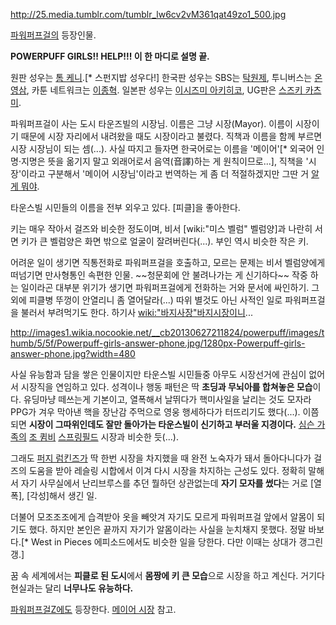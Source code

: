 http://25.media.tumblr.com/tumblr_lw6cv2vM361qat49zo1_500.jpg

[[파워퍼프걸]]의 등장인물.

'''POWERPUFF GIRLS!! HELP!!! 이 한 마디로 설명 끝.'''

원판 성우는 [[톰 케니]].[* 스펀지밥 성우다!]
한국판 성우는 SBS는 [[탁원제]], 투니버스는 [[온영삼]], 카툰 네트워크는 [[이종혁]].
일본판 성우는 [[이시즈미 아키히코]], UG판은 [[스즈키 카츠미]].

파워퍼프걸이 사는 도시 타운즈빌의 시장님. 이름은 그냥 시장(Mayor).
이름이 시장이기 때문에 시장 자리에서 내려왔을 때도 시장이라고 불렸다. 직책과 이름을 함께 부르면 시장 시장님이 되는 셈(...). 사실 따지고 들자면 한국어로는 이름을 '메이어'[* 외국어 인명·지명은 뜻을 옮기지 말고 외래어로서 음역(音譯)하는 게 원칙이므로...], 직책을 '시장'이라고 구분해서 '메이어 시장님'이라고 번역하는 게 좀 더 적절하겠지만 그딴 거 [[알 게 뭐야]].

타운스빌 시민들의 이름을 전부 외우고 있다. [피클]을 좋아한다.

키는 매우 작아서 걸즈와 비슷한 정도이며, 비서 [wiki:"미스 벨럼" 벨럼양]과 나란히 서면 키가 큰 벨럼양은 화면 밖으로 얼굴이 잘려버린다(...). 부인 역시 비슷한 작은 키.

어려운 일이 생기면 직통전화로 파워퍼프걸을 호출하고, 모르는 문제는 비서 벨럼양에게 떠넘기면 만사형통인 속편한 인물. ~~청문회에 안 불려나가는 게 신기하다~~
작중 하는 일이라곤 대부분 위기가 생기면 파워퍼프걸에게 전화하는 거와 문서에 싸인하기. 그외에 피클병 뚜껑이 안열리니 좀 열어달라(...) 따위 별것도 아닌 사적인 일로 파워퍼프걸을 불러서 부려먹기도 한다. 하기사 [[wiki:"바지사장"바지시장]]이니...

http://images1.wikia.nocookie.net/__cb20130627211824/powerpuff/images/thumb/5/5f/Powerpuff-girls-answer-phone.jpg/1280px-Powerpuff-girls-answer-phone.jpg?width=480

사실 유능함과 담을 쌓은 인물이지만 타운스빌 시민들중 아무도 시장선거에 관심이 없어서 시장직을 연임하고 있다. 성격이나 행동 패턴은 딱 '''초딩과 무뇌아를 합쳐놓은 모습'''이다. 유딩마냥 떼쓰는게 기본이고, 열폭해서 날뛰다가 핵미사일을 날리는 것도 모자라 PPG가 겨우 막아낸 핵을 장난감 주먹으로 영웅 행세하다가 터뜨리기도 했다(...). 이쯤되면 '''시장이 그따위인데도 잘만 돌아가는 타운스빌이 신기하고 부러울 지경이다.''' [[심슨 가족]]의 [[큄비#s-1.1|조 큄비]] [[스프링필드(심슨)|스프링필드]] 시장과 비슷한 듯(...).

그래도 [[퍼지 럼킨즈]]가 딱 한번 시장을 차지했을 때 완전 노숙자가 돼서 돌아다니다가 걸즈의 도움을 받아 레슬링 시합에서 이겨 다시 시장을 차지하는 근성도 있다. 정확히 말해서 자기 사무실에서 난리브루스를 추던 뭘하던 상관없는데 '''자기 모자를 썼다'''는 거로 [열폭], [각성]해서 생긴 일.

더불어 모조조조에게 습격받아 옷을 빼앗겨 자기도 모르게 파워퍼프걸 앞에서 알몸이 되기도 했다. 하지만 본인은 끝까지 자기가 알몸이라는 사실을 눈치채지 못했다. 정말 바보다.[* West in Pieces 에피소드에서도 비슷한 일을 당한다. 다만 이때는 상대가 갱그린 갱.]

꿈 속 세계에서는 '''피클로 된 도시'''에서 '''몸짱에 키 큰 모습'''으로 시장을 하고 계신다. 거기다 현실과는 달리 '''너무나도 유능하다.'''

[[파워퍼프걸Z]]에도 등장한다. [[메이어 시장]] 참고.
